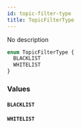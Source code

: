```yaml
---
id: topic-filter-type
title: TopicFilterType
---
```


No description

```graphql
enum TopicFilterType {
  BLACKLIST
  WHITELIST
}
```

### Values

#### `BLACKLIST`

#### `WHITELIST`
